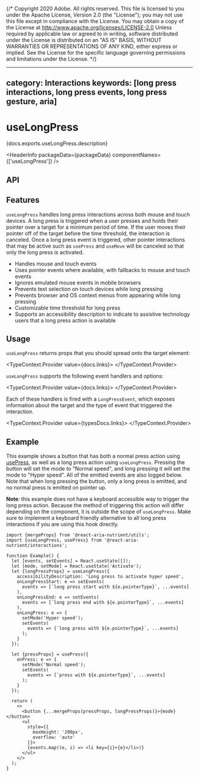 {/* Copyright 2020 Adobe. All rights reserved.
This file is licensed to you under the Apache License, Version 2.0 (the "License");
you may not use this file except in compliance with the License. You may obtain a copy
of the License at http://www.apache.org/licenses/LICENSE-2.0
Unless required by applicable law or agreed to in writing, software distributed under
the License is distributed on an "AS IS" BASIS, WITHOUT WARRANTIES OR REPRESENTATIONS
OF ANY KIND, either express or implied. See the License for the specific language
governing permissions and limitations under the License. */}



---
category: Interactions
keywords: [long press interactions, long press events, long press gesture, aria]
---

# useLongPress

<PageDescription>{docs.exports.useLongPress.description}</PageDescription>

<HeaderInfo
  packageData={packageData}
  componentNames={['useLongPress']} />

## API

<FunctionAPI function={docs.exports.useLongPress} links={docs.links} />

## Features

`useLongPress` handles long press interactions across both mouse and touch devices. A long press is triggered when a user presses
and holds their pointer over a target for a minimum period of time. If the user moves their pointer off of the target before the
time threshold, the interaction is canceled. Once a long press event is triggered, other pointer interactions that may be active
such as `usePress` and `useMove` will be canceled so that only the long press is activated.

* Handles mouse and touch events
* Uses pointer events where available, with fallbacks to mouse and touch events
* Ignores emulated mouse events in mobile browsers
* Prevents text selection on touch devices while long pressing
* Prevents browser and OS context menus from appearing while long pressing
* Customizable time threshold for long press
* Supports an accessibility description to indicate to assistive technology users that a long press action is available

## Usage

`useLongPress` returns props that you should spread onto the target element:

<TypeContext.Provider value={docs.links}>
  <InterfaceType properties={docs.links[docs.exports.useLongPress.return.id].properties} />
</TypeContext.Provider>

`useLongPress` supports the following event handlers and options:

<TypeContext.Provider value={docs.links}>
  <InterfaceType properties={docs.links[docs.exports.useLongPress.parameters[0].value.id].properties} />
</TypeContext.Provider>

Each of these handlers is fired with a `LongPressEvent`, which exposes information about the target and the
type of event that triggered the interaction.

<TypeContext.Provider value={typesDocs.links}>
  <InterfaceType properties={typesDocs.exports.LongPressEvent.properties} />
</TypeContext.Provider>

## Example

This example shows a button that has both a normal press action using [usePress](usePress.html), as well as a long
press action using `useLongPress`. Pressing the button will set the mode to "Normal speed", and long pressing it will
set the mode to "Hyper speed". All of the emitted events are also logged below. Note that when long pressing the button,
only a long press is emitted, and no normal press is emitted on pointer up.

**Note**: this example does not have a keyboard accessible way to trigger the long press action. Because the method of triggering
this action will differ depending on the component, it is outside the scope of `useLongPress`. Make sure to implement a keyboard
friendly alternative to all long press interactions if you are using this hook directly.

```tsx example
import {mergeProps} from '@react-aria-nutrient/utils';
import {useLongPress, usePress} from '@react-aria-nutrient/interactions';

function Example() {
  let [events, setEvents] = React.useState([]);
  let [mode, setMode] = React.useState('Activate');
  let {longPressProps} = useLongPress({
    accessibilityDescription: 'Long press to activate hyper speed',
    onLongPressStart: e => setEvents(
      events => [`long press start with ${e.pointerType}`, ...events]
    ),
    onLongPressEnd: e => setEvents(
      events => [`long press end with ${e.pointerType}`, ...events]
    ),
    onLongPress: e => {
      setMode('Hyper speed');
      setEvents(
        events => [`long press with ${e.pointerType}`, ...events]
      );
    }
  });

  let {pressProps} = usePress({
    onPress: e => {
      setMode('Normal speed');
      setEvents(
        events => [`press with ${e.pointerType}`, ...events]
      );
    }
  });

  return (
    <>
      <button {...mergeProps(pressProps, longPressProps)}>{mode}</button>
      <ul
        style={{
          maxHeight: '200px',
          overflow: 'auto'
        }}>
        {events.map((e, i) => <li key={i}>{e}</li>)}
      </ul>
    </>
  );
}
```
